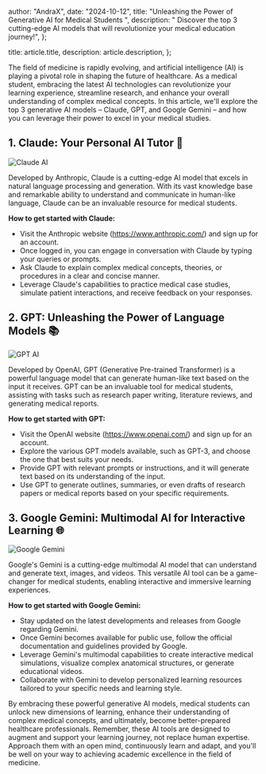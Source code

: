 
  author: "AndraX",
  date: "2024-10-12",
  title: "Unleashing the Power of Generative AI for Medical Students ",
  description:
    " Discover the top 3 cutting-edge AI models that will revolutionize your medical education journey!",
};

  title: article.title,
  description: article.description,
};


The field of medicine is rapidly evolving, and artificial intelligence (AI) is playing a pivotal role in shaping the future of healthcare. As a medical student, embracing the latest AI technologies can revolutionize your learning experience, streamline research, and enhance your overall understanding of complex medical concepts. In this article, we'll explore the top 3 generative AI models – Claude, GPT, and Google Gemini – and how you can leverage their power to excel in your medical studies.

## 1. Claude: Your Personal AI Tutor 🧠

![Claude AI](https://easywithai.com/storage/2023/07/Claude-AI.png)

Developed by Anthropic, Claude is a cutting-edge AI model that excels in natural language processing and generation. With its vast knowledge base and remarkable ability to understand and communicate in human-like language, Claude can be an invaluable resource for medical students.

**How to get started with Claude:**

- Visit the Anthropic website (https://www.anthropic.com/) and sign up for an account.
- Once logged in, you can engage in conversation with Claude by typing your queries or prompts.
- Ask Claude to explain complex medical concepts, theories, or procedures in a clear and concise manner.
- Leverage Claude's capabilities to practice medical case studies, simulate patient interactions, and receive feedback on your responses.

## 2. GPT: Unleashing the Power of Language Models 📚

![GPT AI](https://s3-alpha.figma.com/hub/file/3348247494/e038ddf3-97c8-4275-8679-19c17e97ae68-cover.png)

Developed by OpenAI, GPT (Generative Pre-trained Transformer) is a powerful language model that can generate human-like text based on the input it receives. GPT can be an invaluable tool for medical students, assisting with tasks such as research paper writing, literature reviews, and generating medical reports.

**How to get started with GPT:**

- Visit the OpenAI website (https://www.openai.com/) and sign up for an account.
- Explore the various GPT models available, such as GPT-3, and choose the one that best suits your needs.
- Provide GPT with relevant prompts or instructions, and it will generate text based on its understanding of the input.
- Use GPT to generate outlines, summaries, or even drafts of research papers or medical reports based on your specific requirements.

## 3. Google Gemini: Multimodal AI for Interactive Learning 🌐

![Google Gemini](https://th.bing.com/th/id/OIP.CaDnMegIoP1bzegXKAwscQAAAA?rs=1&pid=ImgDetMain)

Google's Gemini is a cutting-edge multimodal AI model that can understand and generate text, images, and videos. This versatile AI tool can be a game-changer for medical students, enabling interactive and immersive learning experiences.

**How to get started with Google Gemini:**

- Stay updated on the latest developments and releases from Google regarding Gemini.
- Once Gemini becomes available for public use, follow the official documentation and guidelines provided by Google.
- Leverage Gemini's multimodal capabilities to create interactive medical simulations, visualize complex anatomical structures, or generate educational videos.
- Collaborate with Gemini to develop personalized learning resources tailored to your specific needs and learning style.

By embracing these powerful generative AI models, medical students can unlock new dimensions of learning, enhance their understanding of complex medical concepts, and ultimately, become better-prepared healthcare professionals. Remember, these AI tools are designed to augment and support your learning journey, not replace human expertise. Approach them with an open mind, continuously learn and adapt, and you'll be well on your way to achieving academic excellence in the field of medicine.